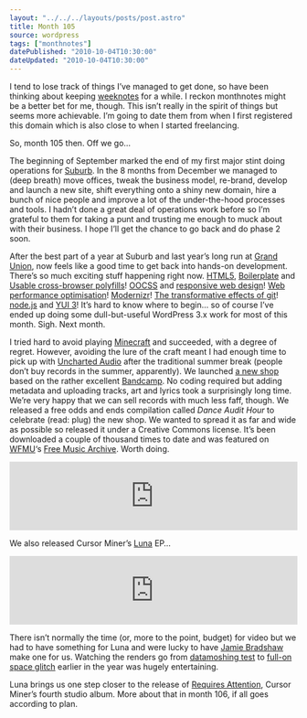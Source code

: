 ```yaml
---
layout: "../../../layouts/posts/post.astro"
title: Month 105
source: wordpress
tags: ["monthnotes"]
datePublished: "2010-10-04T10:30:00"
dateUpdated: "2010-10-04T10:30:00"
---
```



I tend to lose track of things I’ve managed to get done, so have been thinking about keeping [weeknotes](http://weeknotes.com/) for a while. I reckon monthnotes might be a better bet for me, though. This isn’t really in the spirit of things but seems more achievable. I’m going to date them from when I first registered this domain which is also close to when I started freelancing.

So, month 105 then. Off we go…

The beginning of September marked the end of my first major stint doing operations for [Suburb](http://wearesuburb.com/). In the 8 months from December we managed to (deep breath) move offices, tweak the business model, re-brand, develop and launch a new site, shift everything onto a shiny new domain, hire a bunch of nice people and improve a lot of the under-the-hood processes and tools. I hadn’t done a great deal of operations work before so I’m grateful to them for taking a punt and trusting me enough to muck about with their business. I hope I’ll get the chance to go back and do phase 2 soon.

After the best part of a year at Suburb and last year’s long run at [Grand Union](http://www.thegrandunion.com/), now feels like a good time to get back into hands-on development. There’s so much exciting stuff happening right now. [HTML5](http://diveintohtml5.org/), [Boilerplate](http://html5boilerplate.com/) and [Usable cross-browser polyfills](http://github.com/Modernizr/Modernizr/wiki/HTML5-Cross-browser-Polyfills)! [OOCSS](http://oocss.org/) and [responsive web design](http://www.alistapart.com/articles/responsive-web-design/)! [Web performance optimisation](http://www.stevesouders.com/blog/2010/05/07/wpo-web-performance-optimization/)! [Modernizr](http://www.modernizr.com/)! [The transformative effects of git](http://dashes.com/anil/2010/09/forking-is-a-feature.html)! [node.js](http://www.gnegg.ch/2010/09/why-node-js-excites-me/) and [YUI 3](http://www.yuiblog.com/blog/2010/09/29/video-glass-node/)! It’s hard to know where to begin… so of course I’ve ended up doing some dull-but-useful WordPress 3.x work for most of this month. Sigh. Next month.

I tried hard to avoid playing [Minecraft](http://minecraft.net/) and succeeded, with a degree of regret. However, avoiding the lure of the craft meant I had enough time to pick up with [Uncharted Audio](http://unchartedaudio.com/) after the traditional summer break (people don’t buy records in the summer, apparently). We launched [a new shop](http://shop.unchartedaudio.com/) based on the rather excellent [Bandcamp](http://bandcamp.com/). No coding required but adding metadata and uploading tracks, art and lyrics took a surprisingly long time. We’re very happy that we can sell records with much less faff, though. We released a free odds and ends compilation called _Dance Audit Hour_ to celebrate (read: plug) the new shop. We wanted to spread it as far and wide as possible so released it under a Creative Commons license. It’s been downloaded a couple of thousand times to date and was featured on [WFMU](http://wfmu.org/)‘s [Free Music Archive](http://freemusicarchive.org/curator/WFMU/blog/Easing_Back_In_With_Leave_It_Out). Worth doing.

<iframe
  style="border: 0; width: 100%; height: 120px;"
  src="https://bandcamp.com/EmbeddedPlayer/album=3078643476/size=large/bgcol=ffffff/linkcol=0687f5/tracklist=false/artwork=small/transparent=true/"
  seamless
></iframe>

We also released Cursor Miner’s [Luna](http://unchartedaudio.com/releases/cursor-miner-luna/) EP…

<iframe
  style="border: 0; width: 100%; height: 120px;"
  src="https://bandcamp.com/EmbeddedPlayer/album=531237904/size=large/bgcol=ffffff/linkcol=0687f5/tracklist=false/artwork=small/transparent=true/"
  seamless
></iframe>

There isn’t normally the time (or, more to the point, budget) for video but we had to have something for Luna and were lucky to have [Jamie Bradshaw](http://www.jimjamgraphics.com/) make one for us. Watching the renders go from [datamoshing test](http://vimeo.com/9609087) to [full-on space glitch](http://vimeo.com/14034471) earlier in the year was hugely entertaining.

<Vimeo id="https://vimeo.com/14034471" />

Luna brings us one step closer to the release of [Requires Attention](http://unchartedaudio.com/releases/cursor-miner-requires-attention/), Cursor Miner’s fourth studio album. More about that in month 106, if all goes according to plan.
